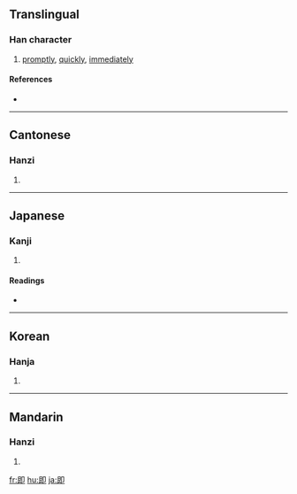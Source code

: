 {{see|卽}}
==Translingual==

===Han character===
{{Han char|rn=26|rad=卩|as=05|sn=7|four=7772<sub>0</sub>|canj=日戈尸中 (AISL)}}

# [[promptly]], [[quickly]], [[immediately]]

====References====
* {{Han ref|kx=0159.180|dkj=02855|dj=0364.070|hdz=10314.020|uh=5373|ud=21363|bh=A759|bd=42841}}

----

==Cantonese==

===Hanzi===
{{yue-hanzi|jyut=|y=jik1}}

# {{defn|Cantonese}}

----

==Japanese==

===Kanji===
{{ja-kanji|grade=c|rs=卩05}}

# {{defn|Japanese}}

====Readings====
* {{ja-readings|on=[[そく]] (soku), [[しょく]] (shoku)|kun=[[つく]] (tsuku), [[すなわち]] (sunawachi), [[もし]] (moshi)}}

----

==Korean==

===Hanja===
{{ko-hanja|hangeul=즉|rv=jeuk|mr=chŭk}}

# {{defn|Korean}}

----

==Mandarin==

===Hanzi===
{{cmn-hanzi|pin=[[jí]] ([[ji2]])|wg=chi<sup>2</sup>}}

# {{defn|Mandarin}}

[[fr:即]]
[[hu:即]]
[[ja:即]]